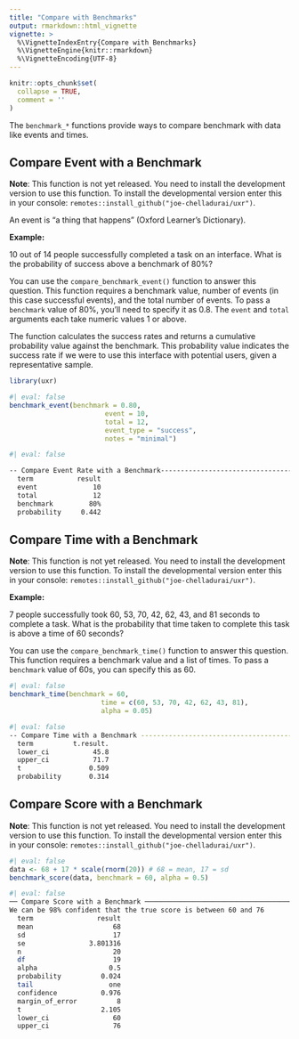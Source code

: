 ```yaml
---
title: "Compare with Benchmarks"
output: rmarkdown::html_vignette
vignette: >
  %\VignetteIndexEntry{Compare with Benchmarks}
  %\VignetteEngine{knitr::rmarkdown}
  %\VignetteEncoding{UTF-8}
---
```


```r
knitr::opts_chunk$set(
  collapse = TRUE,
  comment = ''
)
```

The `benchmark_*` functions provide ways to compare benchmark with data like events and times.

## Compare Event with a Benchmark

**Note**: This function is not yet released. You need to install the development version to use this function. To install the developmental version enter this in your console: `remotes::install_github("joe-chelladurai/uxr")`.

An event is "a thing that happens" (Oxford Learner's Dictionary).

**Example:**

10 out of 14 people successfully completed a task on an interface. What is the probability of success above a benchmark of 80%?

You can use the `compare_benchmark_event()` function to answer this question. This function requires a benchmark value, number of events (in this case successful events), and the total number of events. To pass a `benchmark` value of 80%, you'll need to specify it as 0.8. The `event` and `total` arguments each take numeric values 1 or above.

The function calculates the success rates and returns a cumulative probability value against the benchmark. This probability value indicates the success rate if we were to use this interface with potential users, given a representative sample.

```r
library(uxr)
```

```r
#| eval: false
benchmark_event(benchmark = 0.80,
                        event = 10,
                        total = 12,
                        event_type = "success",
                        notes = "minimal")
```

```bash
#| eval: false

-- Compare Event Rate with a Benchmark---------------------------------------------
  term           result  
  event              10  
  total              12  
  benchmark         80%  
  probability     0.442  

```


## Compare Time with a Benchmark

**Note**: This function is not yet released. You need to install the development version to use this function. To install the developmental version enter this in your console: `remotes::install_github("joe-chelladurai/uxr")`.

**Example:**

7 people successfully took 60, 53, 70, 42, 62, 43, and 81 seconds to complete a task. What is the probability that time taken to complete this task is above a time of 60 seconds?

You can use the `compare_benchmark_time()` function to answer this question. This function requires a benchmark value and a list of times. To pass a `benchmark` value of 60s, you can specify this as 60.

```r
#| eval: false
benchmark_time(benchmark = 60,
                       time = c(60, 53, 70, 42, 62, 43, 81),
                       alpha = 0.05)
```

```bash
#| eval: false
-- Compare Time with a Benchmark ------------------------------------------------------------
  term          t.result.  
  lower_ci           45.8  
  upper_ci           71.7  
  t                 0.509  
  probability       0.314  
```


## Compare Score with a Benchmark

**Note**: This function is not yet released. You need to install the development version to use this function. To install the developmental version enter this in your console: `remotes::install_github("joe-chelladurai/uxr")`.


```r
#| eval: false
data <- 68 + 17 * scale(rnorm(20)) # 68 = mean, 17 = sd
benchmark_score(data, benchmark = 60, alpha = 0.5)
```


```bash
#| eval: false
── Compare Score with a Benchmark ──────────────────────────────────────────────────────────────
We can be 98% confident that the true score is between 60 and 76
  term                result  
  mean                    68  
  sd                      17  
  se                3.801316  
  n                       20  
  df                      19  
  alpha                  0.5  
  probability          0.024  
  tail                   one  
  confidence           0.976  
  margin_of_error          8  
  t                    2.105  
  lower_ci                60  
  upper_ci                76  
```


